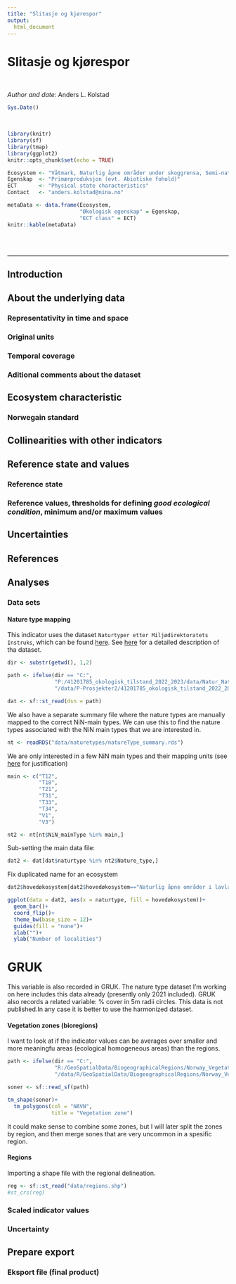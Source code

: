 ```yaml
---
title: "Slitasje og kjørespor"
output:
  html_document
---
```





<!-- Replace 'indicator name' with yor own indicator name  -->
# Slitasje og kjørespor

<br />

_Author and date:_
Anders L. Kolstad

```r
Sys.Date()
```

<br />

<!-- Load all you dependencies here -->
```r
library(knitr)
library(sf)
library(tmap)
library(ggplot2)
knitr::opts_chunk$set(echo = TRUE)
```


<!-- Fill in which ecosystem the indicator belongs to, as well as the ecosystem characteristic it should be linked to. It's OK to use some Norwegian here -->
```r
Ecosystem <- "Våtmark, Naturlig åpne områder under skoggrensa, Semi-naturlig mark" 
Egenskap  <- "Primærproduksjon (evt. Abiotiske fohold)"
ECT       <- "Physical state characteristics" 
Contact   <- "anders.kolstad@nina.no"
```

```r
metaData <- data.frame(Ecosystem,
                       "Økologisk egenskap" = Egenskap,
                       "ECT class" = ECT)
knitr::kable(metaData)
```

<!-- Don't remove these three html lines -->
<br />
<br />
<hr />



<!-- Document you work below. Try not to change  the headers too much. Data can be stored on NINA server. Since the book is rendered on the R Server this works fine, but note that directory paths are different on the server compared to you local machine. If it is not too big you may store under /data/ on this repository -->

## Introduction
<!-- Text here -->

## About the underlying data
<!-- Text here -->


### Representativity in time and space
<!-- Text here -->

### Original units
<!-- Text here -->


### Temporal coverage
<!-- Text here -->


### Aditional comments about the dataset
<!-- Text here -->


## Ecosystem characteristic
### Norwegain standard
<!-- Text here -->

### <!-- Text here -->
<!-- Text here. Note that there are two parallell systems for defining ecosystem properties - one Norwegian and one international (SEEA EA). See man/SEEA EA examples.pdf for help -->

## Collinearities with other indicators
<!-- Text here -->

## Reference state and values
### Reference state
<!-- Text here -->


### Reference values, thresholds for defining _good ecological condition_, minimum and/or maximum values
<!-- Text here -->


## Uncertainties
<!-- Text here -->

## References
<!-- Text here -->


## Analyses
### Data sets


#### Nature type mapping
This indicator uses the dataset `Naturtyper etter Miljødirektoratets Instruks`, which can be found [here](https://kartkatalog.geonorge.no/metadata/naturtyper-miljoedirektoratets-instruks/eb48dd19-03da-41e1-afd9-7ebc3079265c).
See [here](#naturtype) for a detailed description of tha dataset.

```r

dir <- substr(getwd(), 1,2)

path <- ifelse(dir == "C:", 
               "P:/41201785_okologisk_tilstand_2022_2023/data/Natur_Naturtyper_NiN_norge_med_svalbard_25833.gdb",
               "/data/P-Prosjekter2/41201785_okologisk_tilstand_2022_2023/data/Natur_Naturtyper_NiN_norge_med_svalbard_25833.gdb")

dat <- sf::st_read(dsn = path)
```

We also have a separate summary file where the nature types are manually mapped to the correct NiN-main types. We can use this to find the nature types associated with the NiN main types that we are interested in.
```r
nt <- readRDS("data/naturetypes/natureType_summary.rds")
```

We are only interested in a few NiN main types and their mapping units (see [here](https://ninanor.github.io/ecosystemCondition/naturtype.html) for justification)
```r
main <- c("T12",
          "T18",
          "T21",
          "T31",
          "T33",
          "T34",
          "V1",
          "V3")
```



```r
nt2 <- nt[nt$NiN_mainType %in% main,]
```

Sub-setting the main data file:
```r
dat2 <- dat[dat$naturtype %in% nt2$Nature_type,]
```

Fix duplicated name for an ecosystem
```r
dat2$hovedøkosystem[dat2$hovedøkosystem=="Naturlig åpne områder i lavlandet"] <- "Naturlig åpne områder under skoggrensa"
```


```r
ggplot(data = dat2, aes(x = naturtype, fill = hovedøkosystem))+
  geom_bar()+
  coord_flip()+
  theme_bw(base_size = 12)+
  guides(fill = "none")+
  xlab("")+
  ylab("Number of localities")
```

# GRUK

This variable is also recorded in GRUK. The nature type dataset I'm working on here includes this data already (presently only 2021 included). GRUK also records a related variable: % cover in 5m radii circles. This data is not published.In any case it is better to use the harmonized dataset.



#### Vegetation zones (bioregions)
I want to look at if the indicator values can be averages over smaller and more meaningfu areas (ecological homogeneous areas) than the regions.
```r

path <- ifelse(dir == "C:", 
               "R:/GeoSpatialData/BiogeographicalRegions/Norway_VegetationZones_Moen/Original/Vector/soner.shp",
               "/data/R/GeoSpatialData/BiogeographicalRegions/Norway_VegetationZones_Moen/Original/Vector/soner.shp")
```

```r
soner <- sf::read_sf(path)
```

```r
tm_shape(soner)+
  tm_polygons(col = "NAVN",
              title = "Vegetation zone")
```

It could make sense to combine some zones, but I will later split the zones by region, and then merge sones that are very uncommon in a spesific region.



#### Regions
Importing a shape file with the regional delineation. 
```r
reg <- sf::st_read("data/regions.shp")
#st_crs(reg)
```

### Scaled indicator values
<!-- Text and analyses here -->

### Uncertainty
<!-- Text here -->


## Prepare export
<!-- Text here -->


### Eksport file (final product)
<!-- Export final file. Ideally a georeferenced shape or raster wit indicators values (raw and normalised), reference values and errors. -->




